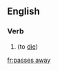 ==English==

===Verb===
{{head|en}}

# {{context|euphemistic|lang=en}} {{en-third-person singular of|pass away}} (to [[die]])

[[fr:passes away]]